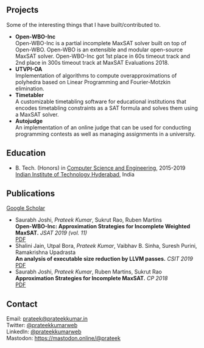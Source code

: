 ---
---


## Projects

Some of the interesting things that I have built/contributed to.

- **Open-WBO-Inc** [<IconCodiconCode />](https://github.com/sbjoshi/Open-WBO-Inc)\
  Open-WBO-Inc is a partial incomplete MaxSAT solver built on top of Open-WBO. Open-WBO is an extensible and modular open-source MaxSAT solver. Open-WBO-Inc got 1st place in 60s timeout track and 2nd place in 300s timeout track at MaxSAT Evaluations 2018.
- **UTVPI-OA** [<IconCodiconCode />](https://github.com/IITH-Compilers/UTVPI-OA)\
  Implementation of algorithms to compute overapproximations of polyhedra based on Linear Programming and Fourier-Motzkin elimination.
- **Timetabler** [<IconCodiconCode />](https://github.com/sukrutrao/Timetabler) [<IconCodiconBook />](https://timetabler.readthedocs.io/)\
  A customizable timetabling software for educational institutions that encodes timetabling constraints as a SAT formula and solves them using a MaxSAT solver.
- **Autojudge** [<IconCodiconCode />](https://github.com/vbsinha/autojudge) [<IconCodiconBook />](https://autojudge.readthedocs.io/)\
  An implementation of an online judge that can be used for conducting programming contests as well as managing assignments in a university.

## Education

- B. Tech. (Honors) in [Computer Science and Engineering](https://cse.iith.ac.in), 2015-2019\
  [Indian Institute of Technology Hyderabad](https://iith.ac.in), India

## Publications

[Google Scholar](https://scholar.google.co.in/citations?user=M1NFyhAAAAAJ&hl=en)

- Saurabh Joshi, _Prateek Kumar_, Sukrut Rao, Ruben Martins\
  **Open-WBO-Inc: Approximation Strategies for Incomplete Weighted MaxSAT.** _JSAT 2019 (vol. 11)_\
  [PDF](https://content.iospress.com/download/journal-on-satisfiability-boolean-modeling-and-computation/sat190118?id=journal-on-satisfiability-boolean-modeling-and-computation%2Fsat190118)
- Shalini Jain, Utpal Bora, _Prateek Kumar_, Vaibhav B. Sinha, Suresh Purini, Ramakrishna Upadrasta\
  **An analysis of executable size reduction by LLVM passes.** _CSIT 2019_\
  [PDF](https://link.springer.com/article/10.1007%2Fs40012-019-00248-5)
- Saurabh Joshi, _Prateek Kumar_, Ruben Martins, Sukrut Rao\
  **Approximation Strategies for Incomplete MaxSAT.** _CP 2018_\
  [PDF](https://link.springer.com/content/pdf/10.1007/978-3-319-98334-9_15.pdf)

## Contact

Email: prateek@prateekkumar.in\
Twitter: [@prateekkumarweb](https://twitter.com/prateekkumarweb)\
LinkedIn: [@prateekkumarweb](https://www.linkedin.com/in/prateekkumarweb/)\
Mastodon: <a rel="me" href="https://mastodon.online/@prateek">https://mastodon.online/@prateek</a>
